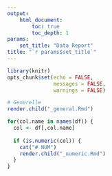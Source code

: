 ```yaml
---
output:
    html_document:
        toc: true
        toc_depth: 1
params: 
    set_title: "Data Report"
title: "`r params$set_title`"
---
```


```r
library(knitr)
opts_chunk$set(echo = FALSE,
               messages = FALSE,
               warnings = FALSE)
```

```r
# Generelle 
render.child("_general.Rmd")

for(col.name in names(df)) {
  col <- df[,col.name]
  
  if (is.numeric(col)) {
    cat("# NUM")
    render.child("_numeric.Rmd")
  }
}
```


